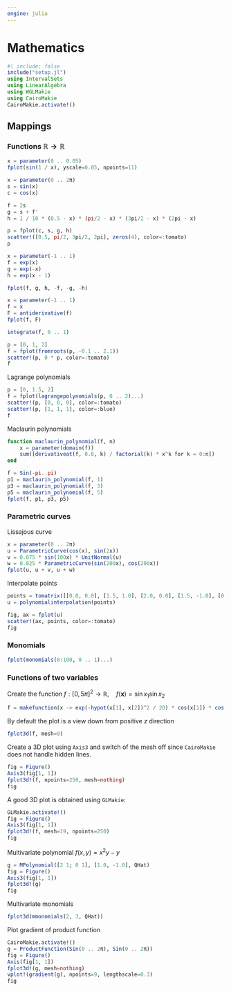 ```yaml
---
engine: julia
---
```


# Mathematics

```julia
#| include: false
include("setup.jl")
using IntervalSets
using LinearAlgebra
using WGLMakie
using CairoMakie
CairoMakie.activate!()
```

## Mappings

### Functions $\mathbb{R} \to \mathbb{R}$

```julia
x = parameter(0 .. 0.05)
fplot(sin(1 / x), yscale=0.05, npoints=11)
```

```julia
x = parameter(0 .. 2π)
s = sin(x)
c = cos(x)

f = 2s
g = s + f'
h = 1 / 10 * (0.5 - x) * (pi/2 - x) * (3pi/2 - x) * (2pi - x)

p = fplot(c, s, g, h)
scatter!([0.5, pi/2, 3pi/2, 2pi], zeros(4), color=:tomato)
p
```

```julia
x = parameter(-1 .. 1)
f = exp(x)
g = exp(-x)
h = exp(x - 1)

fplot(f, g, h, -f, -g, -h)
```

```julia
x = parameter(-1 .. 1)
f = x
F = antiderivative(f)
fplot(f, F)
```

```julia
integrate(f, 0 .. 1)
```

```julia
p = [0, 1, 2]
f = fplot(fromroots(p, -0.1 .. 2.1))
scatter!(p, 0 * p, color=:tomato)
f
```

Lagrange polynomials

```julia
p = [0, 1.5, 2]
f = fplot(lagrangepolynomials(p, 0 .. 2)...)
scatter!(p, [0, 0, 0], color=:tomato)
scatter!(p, [1, 1, 1], color=:blue)
f
```

Maclaurin polynomials

```julia
function maclaurin_polynomial(f, n)
    x = parameter(domain(f))
    sum([derivativeat(f, 0.0, k) / factorial(k) * x^k for k = 0:n])
end

f = Sin(-pi..pi)
p1 = maclaurin_polynomial(f, 1)
p3 = maclaurin_polynomial(f, 3)
p5 = maclaurin_polynomial(f, 5)
fplot(f, p1, p3, p5)
```

### Parametric curves

Lissajous curve

```julia
x = parameter(0 .. 2π)
u = ParametricCurve(cos(x), sin(2x))
v = 0.075 * sin(100x) * UnitNormal(u)
w = 0.025 * ParametricCurve(sin(200x), cos(200x))
fplot(u, u + v, u + w)
```

Interpolate points

```julia
points = tomatrix([[0.0, 0.0], [1.5, 1.0], [2.0, 0.0], [1.5, -1.0], [0.0, 0.0]])
u = polynomialinterpolation(points)

fig, ax = fplot(u)
scatter!(ax, points, color=:tomato)
fig
```

### Monomials

```julia
fplot(monomials(0:100, 0 .. 1)...)
```

### Functions of two variables

Create the function $f : [0, 5\pi]^2 \to \mathbb{R}, \quad f(\mathbf{x}) = \sin x_1 \sin x_2$

```julia
f = makefunction(x -> exp(-hypot(x[1], x[2])^2 / 20) * cos(x[1]) * cos(x[2]), -2π .. 2π, -2π .. 2π);
```

By default the plot is a view down from positive $z$ direction

```julia
fplot3d(f, mesh=9)
```

Create a 3D plot using `Axis3` and switch of the mesh off since `CairoMakie` does not handle hidden lines.

```julia
fig = Figure()
Axis3(fig[1, 1])
fplot3d!(f, npoints=250, mesh=nothing)
fig
```

A good 3D plot is obtained using `GLMakie`:

```julia
GLMakie.activate!()
fig = Figure()
Axis3(fig[1, 1])
fplot3d!(f, mesh=19, npoints=250)
fig
```

Multivariate polynomial $f(x, y) = x^2 y - y$

```julia
g = MPolynomial([2 1; 0 1], [1.0, -1.0], QHat)
fig = Figure()
Axis3(fig[1, 1])
fplot3d!(g)
fig
```

Multivariate monomials

```julia
fplot3d(mmonomials(2, 3, QHat))
```

Plot gradient of product function

```julia
CairoMakie.activate!()
g = ProductFunction(Sin(0 .. 2π), Sin(0 .. 2π))
fig = Figure()
Axis(fig[1, 1])
fplot3d!(g, mesh=nothing)
vplot!(gradient(g), npoints=9, lengthscale=0.3)
fig
```